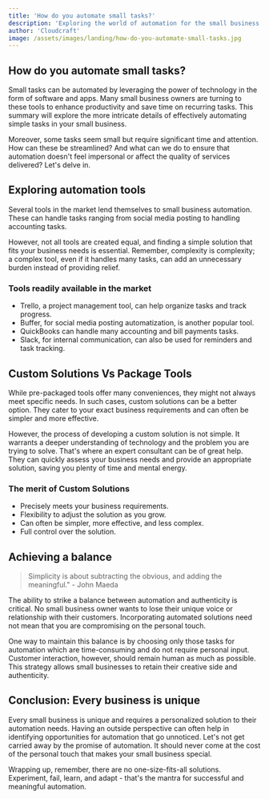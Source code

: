 ```yaml
---
title: 'How do you automate small tasks?'
description: 'Exploring the world of automation for the small business owner.'
author: 'Cloudcraft'
image: /assets/images/landing/how-do-you-automate-small-tasks.jpg
---
```


## How do you automate small tasks?

Small tasks can be automated by leveraging the power of technology in the form of software and apps. Many small business owners are turning to these tools to enhance productivity and save time on recurring tasks. This summary will explore the more intricate details of effectively automating simple tasks in your small business.

Moreover, some tasks seem small but require significant time and attention. How can these be streamlined? And what can we do to ensure that automation doesn't feel impersonal or affect the quality of services delivered? Let's delve in.

<ServicesBlurb />

## Exploring automation tools

Several tools in the market lend themselves to small business automation. These can handle tasks ranging from social media posting to handling accounting tasks.

However, not all tools are created equal, and finding a simple solution that fits your business needs is essential. Remember, complexity is complexity; a complex tool, even if it handles many tasks, can add an unnecessary burden instead of providing relief. 

### Tools readily available in the market

 * Trello, a project management tool, can help organize tasks and track progress.
 * Buffer, for social media posting automatization, is another popular tool.
 * QuickBooks can handle many accounting and bill payments tasks.
 * Slack, for internal communication, can also be used for reminders and task tracking.

## Custom Solutions Vs Package Tools

While pre-packaged tools offer many conveniences, they might not always meet specific needs. In such cases, custom solutions can be a better option. They cater to your exact business requirements and can often be simpler and more effective.

However, the process of developing a custom solution is not simple. It warrants a deeper understanding of technology and the problem you are trying to solve. That's where an expert consultant can be of great help. They can quickly assess your business needs and provide an appropriate solution, saving you plenty of time and mental energy.

### The merit of Custom Solutions 

 * Precisely meets your business requirements.
 * Flexibility to adjust the solution as you grow.
 * Can often be simpler, more effective, and less complex.
 * Full control over the solution.

<GetStartedBlurb />

## Achieving a balance 

<blockquote tip>
Simplicity is about subtracting the obvious, and adding the meaningful." - John Maeda
</blockquote>

The ability to strike a balance between automation and authenticity is critical. No small business owner wants to lose their unique voice or relationship with their customers. Incorporating automated solutions need not mean that you are compromising on the personal touch.

One way to maintain this balance is by choosing only those tasks for automation which are time-consuming and do not require personal input. Customer interaction, however, should remain human as much as possible. This strategy allows small businesses to retain their creative side and authenticity.

## Conclusion: Every business is unique

Every small business is unique and requires a personalized solution to their automation needs. Having an outside perspective can often help in identifying opportunities for automation that go unnoticed. Let's not get carried away by the promise of automation. It should never come at the cost of the personal touch that makes your small business special.

Wrapping up, remember, there are no one-size-fits-all solutions. Experiment, fail, learn, and adapt - that's the mantra for successful and meaningful automation.
